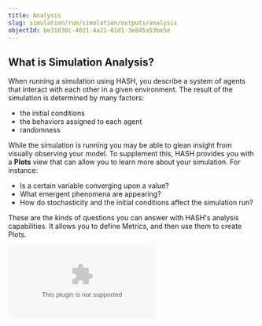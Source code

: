 ```yaml
---
title: Analysis
slug: simulation/run/simulation/outputs/analysis
objectId: be31030c-4021-4a21-81d1-3e845a53be5e
---
```


## What is Simulation Analysis?

When running a simulation using HASH, you describe a system of agents that interact with each other in a given environment. The result of the simulation is determined by many factors:

- the initial conditions
- the behaviors assigned to each agent
- randomness

While the simulation is running you may be able to glean insight from visually observing your model. To supplement this, HASH provides you with a **Plots** view that can allow you to learn more about your simulation. For instance:

- Is a certain variable converging upon a value?
- What emergent phenomena are appearing?
- How do stochasticity and the initial conditions affect the simulation run?

These are the kinds of questions you can answer with HASH's analysis capabilities. It allows you to define Metrics, and then use them to create Plots.

<Embed type="youtube" url="https://youtu.be/1ILw6dEbWoE" caption="" />
